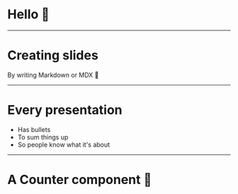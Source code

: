 # Hello 👋

---


<Left>

# Creating slides

By writing Markdown or MDX 🤯

</Left>

---


<Left>

# Every presentation

- Has bullets
- To sum things up
- So people know what it's about

</Left>

---


# A Counter component 🤯

<Counter />
